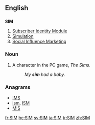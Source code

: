 ==English==

==={{acronym}}===
'''SIM'''

# [[Subscriber Identity Module]]
# [[simulation|Simulation]]
# [[Social Influence Marketing]]

===Noun===
{{en-noun|sg=sim|pl=[[SIMs]]|pl2=[[sims]]}}
# A character in the PC game, ''The Sims''.
#: ''My '''sim''' had a baby.''

===Anagrams===
* [[IMS#English|IMS]] 
* [[ism#English|ism]], [[ISM#English|ISM]]
* [[MIS#English|MIS]]

[[fr:SIM]]
[[he:SIM]]
[[sv:SIM]]
[[ta:SIM]]
[[tr:SIM]]
[[zh:SIM]]